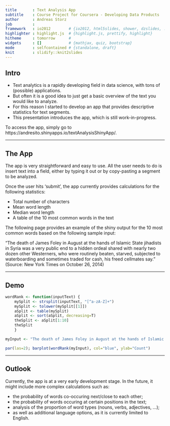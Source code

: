 ```yaml
---
title       : Text Analysis App
subtitle    : Course Project for Coursera - Developing Data Products
author      : Andreas Storz
job         : 
framework   : io2012        # {io2012, html5slides, shower, dzslides, ...}
highlighter : highlight.js  # {highlight.js, prettify, highlight}
hitheme     : tomorrow      # 
widgets     : []            # {mathjax, quiz, bootstrap}
mode        : selfcontained # {standalone, draft}
knit        : slidify::knit2slides
---
```


## Intro

- Text analytics is a rapidly developing field in data science, with tons of (possible) applications.
- But often it is a good idea to just get a basic overview of the text you would like to analyze.
- For this reason I started to develop an app that provides descriptive statistics for text segments. 
- This presentation introduces the app, which is still work-in-progress.

To access the app, simply go to https://andresito.shinyapps.io/textAnalysisShinyApp/.

--- 

## The App

The app is very straightforward and easy to use. All the user needs to do is insert text into a field, either by typing it out or by copy-pasting a segment to be analyzed.

Once the user hits 'submit', the app currently provides calculations for the following statistics:

- Total number of characters
- Mean word length
- Median word length
- A table of the 10 most common words in the text

The following page provides an example of the shiny output for the 10 most common words based on the following sample input:

"The death of James Foley in August at the hands of Islamic State jihadists in Syria was a very public end to a hidden ordeal shared with nearly two dozen other Westerners, who were routinely beaten, starved, subjected to waterboarding and sometimes traded for cash, his freed cellmates say." (Source: New York Times on October 26, 2014)

---

## Demo

```r
wordRank <- function(inputText) {
    mySplit <- strsplit(inputText, "[^a-zA-Z]+")
    mySplit <- tolower(mySplit[[1]])
    aSplit <- table(mySplit)
    aSplit <- sort(aSplit, decreasing=T)
    theSplit <- aSplit[1:10]
    theSplit
    }

myInput <- "The death of James Foley in August at the hands of Islamic State jihadists in Syria was a very public end to a hidden ordeal shared with nearly two dozen other Westerners, who were routinely beaten, starved, subjected to waterboarding and sometimes traded for cash, his freed cellmates say."

par(las=2); barplot(wordRank(myInput), col="blue", ylab="Count")
```

---

## Outlook

Currently, the app is at a very early development stage.  In the future, it might include more complex calculations such as:

- the probability of words co-occuring next/close to each other;
- the probability of words occuring at certain positions in the text;
- analysis of the proportion of word types (nouns, verbs, adjectives, ...);
- as well as additional language options, as it is currently limited to English.



